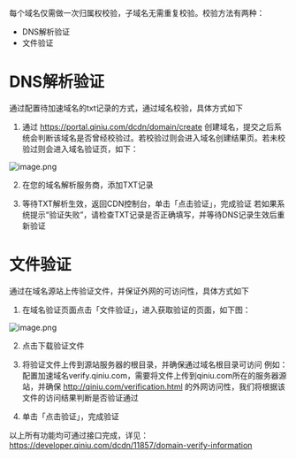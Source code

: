 每个域名仅需做一次归属权校验，子域名无需重复校验。校验方法有两种：
- DNS解析验证
- 文件验证

# DNS解析验证
通过配置待加速域名的txt记录的方式，通过域名校验，具体方式如下
1. 通过 https://portal.qiniu.com/dcdn/domain/create 创建域名，提交之后系统会判断该域名是否曾经校验过。若校验过则会进入域名创建结果页。若未校验过则会进入域名验证页，如下：

![image.png](https://dn-odum9helk.qbox.me/Fgff5Mc-AKxO5bq6AITsvNIMRXJb)

2. 在您的域名解析服务商，添加TXT记录

3. 等待TXT解析生效，返回CDN控制台，单击「点击验证」，完成验证
若如果系统提示“验证失败”，请检查TXT记录是否正确填写，并等待DNS记录生效后重新验证

# 文件验证
通过在域名源站上传验证文件，并保证外网的可访问性，具体方式如下
1. 在域名验证页面点击「文件验证」，进入获取验证的页面，如下图：

![image.png](https://dn-odum9helk.qbox.me/FhJSK1hq18SG2JLgl4s9v6bc2EAR)

2. 点击下载验证文件 

3. 将验证文件上传到源站服务器的根目录，并确保通过域名根目录可访问
例如：配置加速域名verify.qiniu.com，需要将文件上传到qiniu.com所在的服务器源站，并确保 http://qiniu.com/verification.html 的外网访问性，我们将根据该文件的访问结果判断是否验证通过

4. 单击「点击验证」，完成验证


以上所有功能均可通过接口完成，详见：https://developer.qiniu.com/dcdn/11857/domain-verify-information
